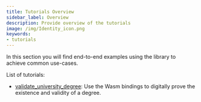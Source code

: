 ```yaml
---
title: Tutorials Overview
sidebar_label: Overview
description: Provide overview of the tutorials
image: /img/Identity_icon.png
keywords:
- tutorials
---
```



<Announcement/>

In this section you will find end-to-end examples using the library to achieve common use-cases.

List of tutorials:
- [validate_university_degree](./validate_university_degree.mdx): Use the Wasm bindings to digitally prove the existence and validity of a degree.